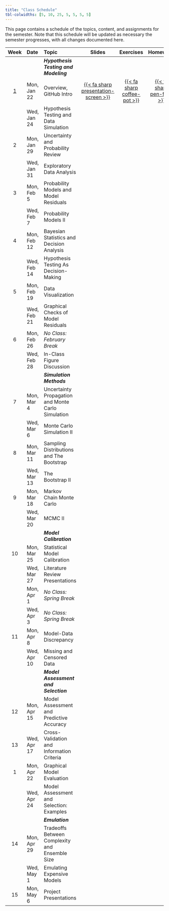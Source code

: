 ```yaml
---
title: "Class Schedule"
tbl-colwidths: [5, 10, 25, 5, 5, 5, 5]
---
```


This page contains a schedule of the topics, content, and assignments for the semester.
Note that this schedule will be updated as necessary the semester progresses, with all changes documented here.

| Week | Date        | Topic | Slides | Exercises | Homework | 
:-----:|:---------|:------|:------:|:--:|:---:|
| | | ***Hypothesis Testing and Modeling*** | | | |
|  [1](weeks/week01.qmd)   | Mon, Jan 22 | Overview, GitHub Intro | [{{< fa sharp presentation-screen >}}](slides/lecture01-1.qmd){target="_blank"}  | [{{< fa sharp coffee-pot >}}](exercises/ex01/ex01.html) | [{{< fa sharp pen-field >}}](assignments/hw01/hw01.html) | 
|  | Wed, Jan 24 | Hypothesis Testing and Data Simulation | | | |
| 2 | Mon, Jan 29 | Uncertainty and Probability Review | | | |
|  | Wed, Jan 31 | Exploratory Data Analysis | | | | 
| 3 | Mon, Feb 5 | Probability Models and Model Residuals | | | | 
|  | Wed, Feb 7 | Probability Models II | | | | |
| 4 | Mon, Feb 12 | Bayesian Statistics and Decision Analysis | | | |
|  | Wed, Feb 14 | Hypothesis Testing As Decision-Making | | | | 
| 5 | Mon, Feb 19 | Data Visualization | | | | 
|  | Wed, Feb 21 | Graphical Checks of Model Residuals | | |  |
| 6  | Mon, Feb 26 | *No Class: February Break* | | | | 
|  | Wed, Feb 28 | In-Class Figure Discussion | | | | 
| | | ***Simulation Methods*** | | | |
| 7 | Mon, Mar 4 | Uncertainty Propagation and Monte Carlo Simulation | | | | 
|  | Wed, Mar 6 | Monte Carlo Simulation II | | | | 
| 8 | Mon, Mar 11 | Sampling Distributions and The Bootstrap | | | | 
|  | Wed, Mar 13 | The Bootstrap II | | | | 
| 9 | Mon, Mar 18 | Markov Chain Monte Carlo | | | | 
|  | Wed, Mar 20 | MCMC II | | | | 
| | | ***Model Calibration*** | | | |
| 10 | Mon, Mar 25 | Statistical Model Calibration | | | | 
|  | Wed, Mar 27 | Literature Review Presentations | | | |
|   | Mon, Apr 1 | *No Class: Spring Break* | | | |
|   | Wed, Apr 3 | *No Class: Spring Break* | | |  |
| 11 | Mon, Apr 8 | Model-Data Discrepancy | | |  |
|  | Wed, Apr 10 | Missing and Censored Data | | | |
| | | ***Model Assessment and Selection*** | | | |
| 12 | Mon, Apr 15 | Model Assessment and Predictive Accuracy | | | | 
| 13 | Wed, Apr 17 | Cross-Validation and Information Criteria | | | | 
| 1 | Mon, Apr 22 | Graphical Model Evaluation | | |  |
|  | Wed, Apr 24 | Model Assessment and Selection: Examples  | | | | 
| | | ***Emulation*** | | | |
| 14 | Mon, Apr 29 | Tradeoffs Between Complexity and Ensemble Size | | | | 
|  | Wed, May 1 | Emulating Expensive Models | | | | 
| 15 | Mon, May 6 | Project Presentations | | | | 
